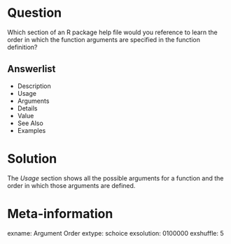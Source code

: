 Question
========
Which section of an R package help file would you reference to learn the order in which the function arguments are
specified in the function definition?

Answerlist
----------
* Description
* Usage
* Arguments
* Details
* Value
* See Also
* Examples

Solution
========
The *Usage* section shows all the possible arguments for a function and the order in which those arguments are defined.

Meta-information
================
exname: Argument Order
extype: schoice
exsolution: 0100000
exshuffle: 5
